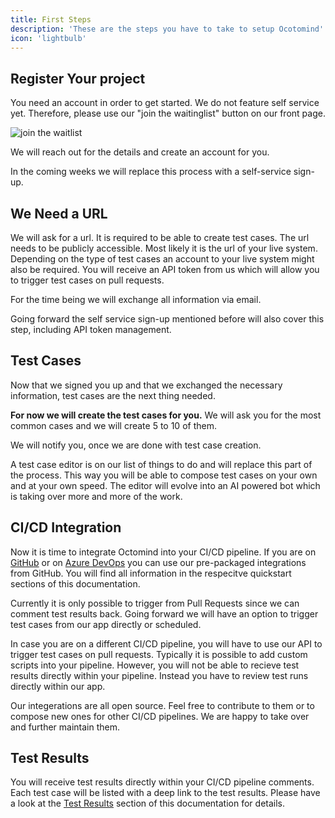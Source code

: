 ```yaml
---
title: First Steps
description: 'These are the steps you have to take to setup Ocotomind'
icon: 'lightbulb'
---
```


## Register Your project

You need an account in order to get started. We do not feature self service yet. Therefore, please use our "join the waitinglist" button on our front page.
<Frame caption="Join the waitlist">
 <img src="/get-started/images/join-the-waitlist.png" alt="join the waitlist" />
</Frame>

We will reach out for the details and create an account for you.

<Info>In the coming weeks we will replace this process with a self-service sign-up.</Info>

## We Need a URL

We will ask for a url. It is required to be able to create test cases. The url needs to be publicly accessible. Most likely it is the url of your live system.
Depending on the type of test cases an account to your live system might also be required.
You will receive an API token from us which will allow you to trigger test cases on pull requests.

For the time being we will exchange all information via email.

<Info>Going forward the self service sign-up mentioned before will also cover this step, including API token management.</Info>

## Test Cases

Now that we signed you up and that we exchanged the necessary information, test cases are the next thing needed.

**For now we will create the test cases for you.** We will ask you for the most common cases and we will create 5 to 10 of them.

<Warning>We will notify you, once we are done with test case creation.</Warning>

<Info>A test case editor is on our list of things to do and will replace this part of the process. This way you will be able to compose test cases on your own and at your own speed. The editor will evolve into an AI powered bot which is taking over more and more of the work.</Info>

## CI/CD Integration

Now it is time to integrate Octomind into your CI/CD pipeline. If you are on [GitHub](/get-started/quickstart-GitHub) or on [Azure DevOps](/get-started/quickstart-Azure) you can use our pre-packaged integrations from GitHub. You will find all information in the respecitve quickstart sections of this documentation.

<Info>Currently it is only possible to trigger from Pull Requests since we can comment test results back. Going forward we will have an option to trigger test cases from our app directly or scheduled.</Info>

In case you are on a different CI/CD pipeline, you will have to use our API to trigger test cases on pull requests. Typically it is possible to add custom scripts into your pipeline. However, you will not be able to recieve test results directly within your pipeline. Instead you have to review test runs directly within our app.

<Info>Our integerations are all open source. Feel free to contribute to them or to compose new ones for other CI/CD pipelines. We are happy to take over and further maintain them.</Info>


## Test Results

You will receive test results directly within your CI/CD pipeline comments. Each test case will be listed with a deep link to the test results. Please have a look at the [Test Results](/get-started/test-results) section of this documentation for details.